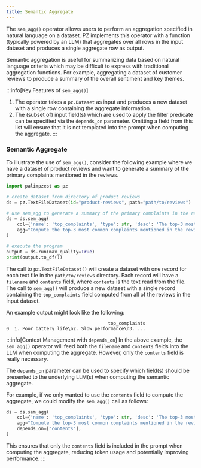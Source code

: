 ```yaml
---
title: Semantic Aggregate
---
```

The `sem_agg()` operator allows users to perform an aggregation specified in natural language on a dataset. PZ implements this operator with a function (typically powered by an LLM) that aggregates over all rows in the input dataset and produces a single aggregate row as output.

Semantic aggregation is useful for summarizing data based on natural language criteria which may be difficult to express with traditional aggregation functions. For example, aggregating a dataset of customer reviews to produce a summary of the overall sentiment and key themes.

:::info[Key Features of `sem_agg()`]
1. The operator takes a `pz.Dataset` as input and produces a new dataset with a single row containing the aggregate information.
2. The (subset of) input field(s) which are used to apply the filter predicate can be specified via the `depends_on` parameter. Omitting a field from this list will ensure that it is not templated into the prompt when computing the aggregate.
:::

### Semantic Aggregate
To illustrate the use of `sem_agg()`, consider the following example where we have a dataset of product reviews and want to generate a summary of the primary complaints mentioned in the reviews.
```python
import palimpzest as pz

# create dataset from directory of product reviews
ds = pz.TextFileDataset(id="product-reviews", path="path/to/reviews")

# use sem_agg to generate a summary of the primary complaints in the reviews
ds = ds.sem_agg(
    col={'name': 'top_complaints', 'type': str, 'desc': 'The top-3 most common complaints mentioned in the reviews'},
    agg="Compute the top-3 most common complaints mentioned in the reviews",
)

# execute the program
output = ds.run(max_quality=True)
print(output.to_df())
```
The call to `pz.TextFileDataset()` will create a dataset with one record for each text file in the `path/to/reviews` directory. Each record will have a `filename` and `contents` field, where `contents` is the text read from the file. The call to `sem_agg()` will produce a new dataset with a single record containing the `top_complaints` field computed from all of the reviews in the input dataset.

An example output might look like the following:
```
                                      top_complaints
0  1. Poor battery life\n2. Slow performance\n3. ...
```

:::info[Context Management with `depends_on`]
In the above example, the `sem_agg()` operator will feed both the `filename` and `contents` fields into the LLM when computing the aggregate. However, only the `contents` field is really necessary.

The `depends_on` parameter can be used to specify which field(s) should be presented to the underlying LLM(s) when computing the semantic aggregate.

For example, if we only wanted to use the `contents` field to compute the aggregate, we could modify the `sem_agg()` call as follows:
```python
ds = ds.sem_agg(
    col={'name': 'top_complaints', 'type': str, 'desc': 'The top-3 most common complaints mentioned in the reviews'},
    agg="Compute the top-3 most common complaints mentioned in the reviews",
    depends_on=["contents"],
)
```
This ensures that only the `contents` field is included in the prompt when computing the aggregate, reducing token usage and potentially improving performance.
:::

